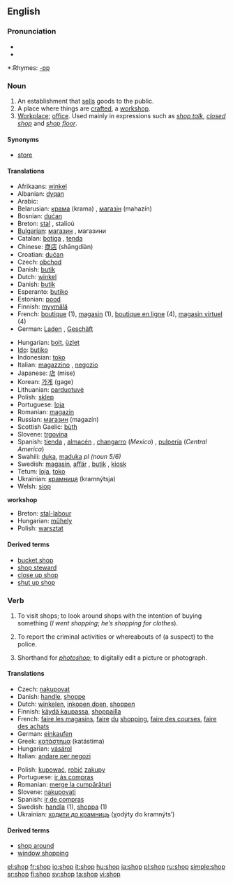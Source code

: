 ==English==

===Pronunciation===
*{{IPA|ʃɒp}}
*{{audio|en-us-shop.ogg|Audio (US)}}

*:Rhymes: [[Rhymes:English:-ɒp|-ɒp]]

===Noun===
{{en-noun}}

# An establishment that [[sell]]s goods to the public.
# A place where things are [[craft]]ed, a [[workshop]].
# [[Workplace]]; [[office]]. Used mainly in expressions such as ''[[shop talk]]'', ''[[closed shop]]'' and ''[[shop floor]]''.

====Synonyms====
*{{italbrac|establishment that sells goods}} [[store]]

====Translations====
{{trans-top|establishment that sells goods}}
*Afrikaans: [[winkel]]
*Albanian: [[dyqan]] {{m}}
*Arabic: {{ARchar|[[دكان]]}} {{Unicode|(duká:n)}}
*Belarusian: [[крама]]  (krama) {{f}}, [[магазін]] (mahazín)  {{m}}
*Bosnian: [[dućan]] {{m}}
*Breton: [[stal]] {{f}}, stalioù {{p}}
*[[Bulgarian]]: [[магазин]] {{m}}, магазини {{p}}
*Catalan: [[botiga]] {{f}}, [[tenda]] {{f}}
*Chinese: [[商店]] (shāngdiàn)
*Croatian: [[dućan]] {{m}}
*Czech: [[obchod]] {{m}}
*Danish: [[butik]]
*Dutch: [[winkel]] {{m}}
*Danish: [[butik]]
*Esperanto: [[butiko]]
*Estonian: [[pood]]
*Finnish: [[myymälä]]
*French: [[boutique]] {{f}} (1), [[magasin]] {{m}} (1), [[boutique en ligne]] {{f}} (4), [[magasin virtuel]] {{m}} (4)
*German: [[Laden]] {{m}}, [[Geschäft]] {{f}}
{{trans-mid}}
*Hungarian: [[bolt]], [[üzlet]]
*[[Ido]]: [[butiko]]
*Indonesian: [[toko]]
*Italian: [[magazzino]] {{m}}, [[negozio]] {{m}}
*Japanese: [[店]] (mise)
*Korean: [[가게]] (gage)
*Lithuanian: [[parduotuvė]] {{f}}
*Polish: [[sklep]] {{m}}
*Portuguese: [[loja]] {{f}}
*Romanian: [[magazin]] {{n}}
*Russian: [[магазин]] (magazín) {{m}}
*Scottish Gaelic: [[bùth]] {{m}}
*Slovene: [[trgovina]] {{f}}
*Spanish: [[tienda]] {{f}}, [[almacén]] {{m}}<!--never seen in mexico-->, [[changarro]] {{m}} (''Mexico'')<!--but never seen or heard personally-->, [[pulpería]] (''Central America'')<!--seen in Honduras but not Mexico, Guatemala, or El Salvador-->
*Swahili: [[duka]], [[maduka]] ''pl (noun 5/6)''
*Swedish: [[magasin]], [[affär]] {{c}}, [[butik]] {{c}}, [[kiosk]] {{c}}
*Tetum: [[loja]], [[toko]]
*Ukrainian: [[крамниця]] (kramnýtsja) {{f}}
*Welsh: [[siop]] {{f}}
{{trans-bottom}}

'''workshop'''
*Breton: [[stal-labour]] {{f}}
*Hungarian: [[műhely]]
*Polish: [[warsztat]] {{m}}

====Derived terms====
* [[bucket shop]]
* [[shop steward]]
* [[close up shop]]
* [[shut up shop]]

===Verb===
{{en-verb|shops|shopping|shopped}}

# {{intransitive}} To visit shops; to look around shops with the intention of buying something (''I went shopping''; ''he’s shopping for clothes'').
# {{transitive}} To report the criminal activities or whereabouts of (a suspect) to the police.
# {{cattag|transitive|Internet}} Shorthand for ''[[photoshop]]''; to digitally edit a picture or photograph.

====Translations====
{{trans-top|to visit shops}}
*Czech: [[nakupovat]]
*Danish: [[handle]], [[shoppe]]
*Dutch: [[winkelen]], [[inkopen doen]], [[shoppen]]
*Finnish: [[käydä kaupassa]], [[shoppailla]]
*French: [[faire les magasins]], [[faire]] [[du]] [[shopping]], [[faire des courses]], [[faire des achats]]
*German: [[einkaufen]]
*Greek: [[κατάστημα]] (katástima)
*Hungarian: [[vásárol]]
*Italian: [[andare per negozi]]
{{trans-mid}}
*Polish: [[kupować]], [[robić]] [[zakup]]y
*Portuguese: [[ir às compras]]
*Romanian: [[merge la cumpărături]]
*Slovene: [[nakupovati]]
*Spanish: [[ir de compras]]
*Swedish: [[handla]] (1), [[shoppa]] (1)
*Ukrainian: [[ходити до крамниць]] (χodýty do kramnýts’) 
{{trans-bottom}}

====Derived terms====
*[[shop around]]
*[[window shopping]]

[[el:shop]]
[[fr:shop]]
[[io:shop]]
[[it:shop]]
[[hu:shop]]
[[ja:shop]]
[[pl:shop]]
[[ru:shop]]
[[simple:shop]]
[[sr:shop]]
[[fi:shop]]
[[sv:shop]]
[[ta:shop]]
[[vi:shop]]